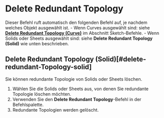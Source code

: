 
# Delete Redundant Topology

<Reference shortcut="" command="Delete Redundant Topology" button="" />


Dieser Befehl ruft automatisch den folgenden Befehl auf, je nachdem welches Objekt ausgewählt ist.
    - Wenn Curves ausgewählt sind: siehe [**Delete Redundant Topology (Curve)**](/sketch/delete-redundant-topology#delete-redundant-topology-curve) im Abschnitt Sketch-Befehle.
    - Wenn Solids oder Sheets ausgewählt sind: siehe **Delete Redundant Topology (Solid)** wie unten beschrieben.

## Delete Redundant Topology (Solid)[#delete-redundant-Topology-solid]

Sie können redundante Topologie von Solids oder Sheets löschen.

1. Wählen Sie die Solids oder Sheets aus, von denen Sie redundante Topologie löschen möchten.
2. Verwenden Sie den **Delete Redundant Topology**-Befehl in der Befehlspalette.
3. Redundante Topologien werden gelöscht.

<VideoPlayer fileName="delete-redundant-topology-solid"/>